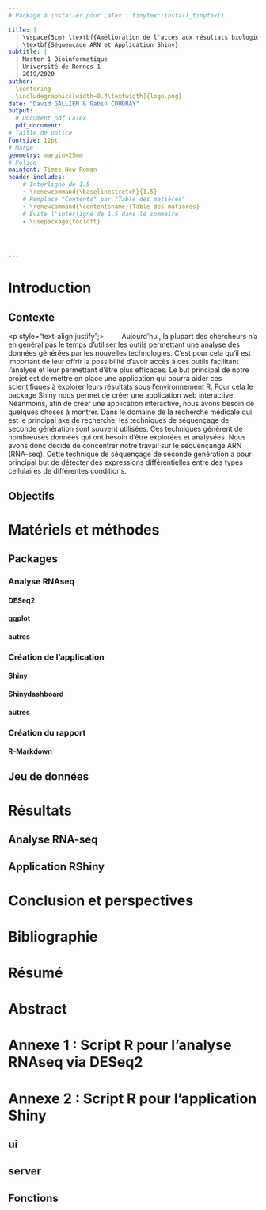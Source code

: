 ```yaml
---
# Package à installer pour LaTex : tinytex::install_tinytex()

title: |
  | \vspace{5cm} \textbf{Amélioration de l'accès aux résultats biologiques :}
  | \textbf{Séquençage ARN et Application Shiny}
subtitle: |
  | Master 1 Bioinformatique
  | Université de Rennes 1 
  | 2019/2020
author: 
  \centering
  \includegraphics[width=0.4\textwidth]{logo.png}
date: "David GALLIEN & Gabin COUDRAY"
output:
  # Document pdf LaTex
  pdf_document:
# Taille de police
fontsize: 12pt
# Marge
geometry: margin=25mm
# Police
mainfont: Times New Roman
header-includes:
    # Interligne de 1.5
    - \renewcommand{\baselinestretch}{1.5}
    # Remplace "Contents" par "Table des matières"
    - \renewcommand{\contentsname}{Table des matières}
    # Evite l'interligne de 1.5 dans le sommaire
    - \usepackage{tocloft}




---
```



\newpage
\begin{center}
\includegraphics[width=10in]{attestationDeNonPlagiat.pdf}
\end{center}

\newpage
\begin{center}
\includegraphics[width=10in]{attestationDeNonPlagiat.pdf}
\end{center}

\newpage
\setcounter{tocdepth}{4}
\tableofcontents

\newpage


# Introduction
## Contexte
<p style="text-align:justify";>
&nbsp;&nbsp;&nbsp;&nbsp;&nbsp;&nbsp;&nbsp;
Aujourd'hui, la plupart des chercheurs n'a en général pas le temps d'utiliser les outils permettant une analyse des données générées par les nouvelles technologies. C'est pour cela qu'il est important de leur offrir la possibilité d'avoir accès à des outils facilitant l'analyse et leur permettant d'être plus efficaces.
Le but principal de notre projet est de mettre en place une application qui pourra aider ces scientifiques à explorer leurs résultats sous l'environnement R. Pour cela le package Shiny nous permet de créer une application web interactive.  
Néanmoins, afin de créer une application interactive, nous avons besoin de quelques choses à montrer. Dans le domaine de la recherche médicale qui est le principal axe de recherche, les techniques de séquençage de seconde génération sont souvent utilisées. Ces techniques génèrent de nombreuses données qui ont besoin d'être explorées et analysées. Nous avons donc décidé de concentrer notre travail sur le séquençange ARN (RNA-seq). Cette technique de séquençage de seconde génération a pour principal but de détecter des expressions différentielles entre des types cellulaires de différentes conditions.
<p/>



## Objectifs 

\newpage
# Matériels et méthodes 
## Packages 
### Analyse RNAseq
#### DESeq2
#### ggplot
#### autres
### Création de l'application
#### Shiny
#### Shinydashboard
#### autres
### Création du rapport
#### R-Markdown
## Jeu de données 

\newpage
# Résultats
## Analyse RNA-seq
## Application RShiny

\newpage
# Conclusion et perspectives 

\newpage
# Bibliographie

\newpage
# Résumé

# Abstract

\newpage
# Annexe 1 : Script R pour l'analyse RNAseq  via DESeq2

\newpage
# Annexe 2 : Script R pour l'application Shiny
## ui
## server
## Fonctions